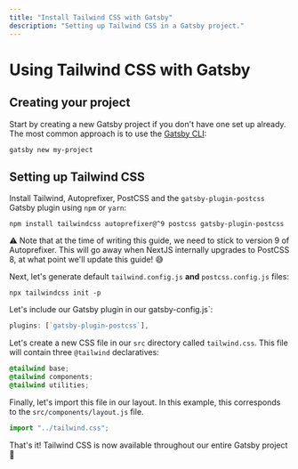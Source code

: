 ```yaml
---
title: "Install Tailwind CSS with Gatsby"
description: "Setting up Tailwind CSS in a Gatsby project."
---
```


# Using Tailwind CSS with Gatsby

## Creating your project

Start by creating a new Gatsby project if you don't have one set up already. The most common approach is to use the [Gatsby CLI](https://www.gatsbyjs.com/docs/quick-start/#install-the-gatsby-cli):

```shell
gatsby new my-project
```

## Setting up Tailwind CSS

Install Tailwind, Autoprefixer, PostCSS and the `gatsby-plugin-postcss` Gatsby plugin using `npm` or `yarn`:

```shell
npm install tailwindcss autoprefixer@^9 postcss gatsby-plugin-postcss
```

⚠️ Note that at the time of writing this guide, we need to stick to version 9 of Autoprefixer. This will go away when NextJS internally upgrades to PostCSS 8, at what point we'll update this guide! 😅

Next, let's generate default `tailwind.config.js` **and** `postcss.config.js` files:

```shell
npx tailwindcss init -p
```

Let's include our Gatsby plugin in our gatsby-config.js`:

```js
plugins: [`gatsby-plugin-postcss`],
```

Let's create a new CSS file in our `src` directory called `tailwind.css`. This file will contain three `@tailwind` declaratives:

```css
@tailwind base;
@tailwind components;
@tailwind utilities;
```

Finally, let's import this file in our layout. In this example, this corresponds to the `src/components/layout.js` file.

```js
import "../tailwind.css";
```

That's it! Tailwind CSS is now available throughout our entire Gatsby project 🎉
